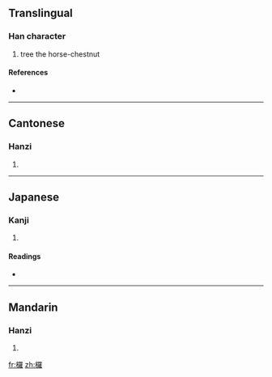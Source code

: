 {{also|椤}}
==Translingual==

===Han character===
{{Han char|rn=75|rad=木|as=19|sn=23|four=4691<sub>4</sub>|canj=木田中土 (DWLG)}}

# tree the horse-chestnut

====References====
* {{Han ref|kx=0563.240|dkj=15933|dj=0952.040|hdz=21324.110|uh=6B0F|ud=27407|bh=F7E2|bd=63458}}

----

==Cantonese==

===Hanzi===
{{yue-hanzi|jyut=|y=lo4|sim=椤}}

# {{defn|Cantonese|sort=木19}}

----

==Japanese==

===Kanji===
{{ja-kanji|grade=|rs=木19}}

# {{defn|Japanese|sort=木19}}

====Readings====
* {{ja-readings|on=[[ら]] (ra)|kun=[[やまなし]] (yamanashi)}}

----

==Mandarin==

===Hanzi===
{{cmn-hanzi|sim=椤|pin=[[luó]] ([[luo2]])|wg=lo<sup>2</sup>}}

# {{defn|Mandarin|sort=木19}}

[[fr:欏]]
[[zh:欏]]